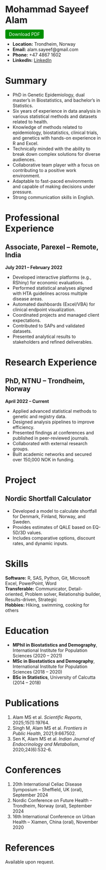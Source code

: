 <h1 style="margin-left: 40%; transform: translateX(-25%); width: 60%;">Mohammad Sayeef Alam</h1>

<div style="margin-left: 40%; transform: translateX(-25%); width: 60%;">
  <a href="images/ResumeMSA.pdf" download style="background-color: #009000; color: white; padding: 6px 12px; text-decoration: none; border-radius: 4px;">
    Download PDF
  </a>
</div>


<div style="margin-left: 40%; transform: translateX(-25%); width: 60%;">


- **Location:** Trondheim, Norway  
- **Email:** alam.sayeef@gmail.com  
- **Phone:** +47 4867 1602  
- **LinkedIn:** [LinkedIn](#)

# Summary
- PhD in Genetic Epidemiology, dual master’s in Biostatistics, and bachelor’s in Statistics.
- Six years of experience in data analysis in various statistical methods and datasets related to health.
- Knowledge of methods related to epidemiology, biostatistics, clinical trials, and genetics with hands-on experience in R and Excel.
- Technically minded with the ability to break down complex solutions for diverse audiences.
- Collaborative team player with a focus on contributing to a positive work environment.
- Adaptable to fast-paced environments and capable of making decisions under pressure.
- Strong communication skills in English.

# Professional Experience

## Associate, Parexel – Remote, India
**July 2021 – February 2022**

  - Developed interactive platforms (e.g., RShiny) for economic evaluations.
  - Performed statistical analyses aligned with HTA guidelines across multiple disease areas.
  - Automated dashboards (Excel/VBA) for clinical endpoint visualization.
  - Coordinated projects and managed client expectations.
  - Contributed to SAPs and validated datasets.
  - Presented analytical results to stakeholders and refined deliverables.

# Research Experience

## PhD, NTNU – Trondheim, Norway
**April 2022 – Current**

  - Applied advanced statistical methods to genetic and registry data.
  - Designed analysis pipelines to improve efficiency.
  - Presented findings at conferences and published in peer-reviewed journals.
  - Collaborated with external research groups.
  - Built academic networks and secured over 150,000 NOK in funding.

# Project

## Nordic Shortfall Calculator
- Developed a model to calculate shortfall for Denmark, Finland, Norway, and Sweden.
- Provides estimates of QALE based on EQ-5D/3D values.
- Includes comparative options, discount rates, and dynamic inputs.

# Skills

**Software:** R, SAS, Python, Git, Microsoft Excel, PowerPoint, Word  
**Transferable:** Communicator, Detail-oriented, Problem solver, Relationship builder, Results-driven, Strategic  
**Hobbies:** Hiking, swimming, cooking for others

# Education

- **MPhil in Biostatistics and Demography**, International Institute for Population Sciences (2020 – 2021)
- **MSc in Biostatistics and Demography**, International Institute for Population Sciences (2018 – 2020)
- **BSc in Statistics**, University of Calcutta (2014 – 2018)

# Publications

1. Alam MS et al. *Scientific Reports*, 2025;15(1):19764.
2. Singh M, Alam MS et al. *Frontiers in Public Health*, 2021;9:667502.
3. Sen K, Alam MS et al. *Indian Journal of Endocrinology and Metabolism*, 2020;24(6):532-6.

# Conferences

1. 20th International Celiac Disease Symposium – Sheffield, UK (oral), September 2024
2. Nordic Conference on Future Health – Trondheim, Norway (oral), September 2024
3. 16th International Conference on Urban Health – Xiamen, China (oral), November 2020

# References
Available upon request.


</div>
